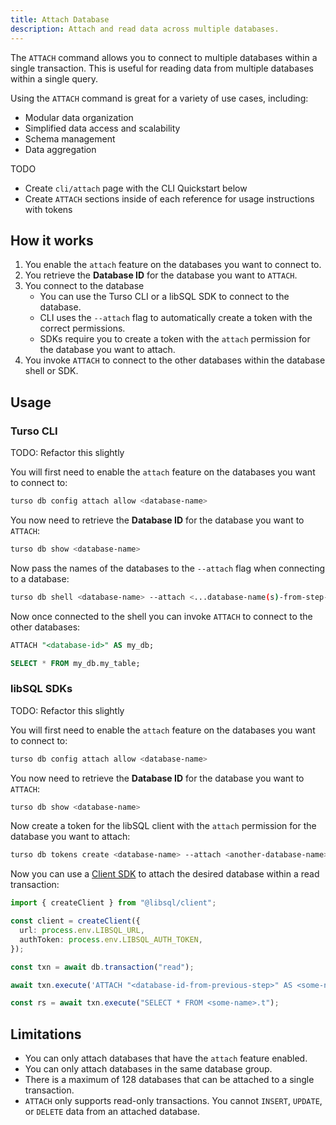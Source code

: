 ```yaml
---
title: Attach Database
description: Attach and read data across multiple databases.
---
```


The `ATTACH` command allows you to connect to multiple databases within a single transaction. This is useful for reading data from multiple databases within a single query.

Using the `ATTACH` command is great for a variety of use cases, including:

- Modular data organization
- Simplified data access and scalability
- Schema management
- Data aggregation

TODO

- Create `cli/attach` page with the CLI Quickstart below
- Create `ATTACH` sections inside of each reference for usage instructions with tokens

## How it works

1. You enable the `attach` feature on the databases you want to connect to.
2. You retrieve the **Database ID** for the database you want to `ATTACH`.
3. You connect to the database
   - You can use the Turso CLI or a libSQL SDK to connect to the database.
   - CLI uses the `--attach` flag to automatically create a token with the correct permissions.
   - SDKs require you to create a token with the `attach` permission for the database you want to attach.
4. You invoke `ATTACH` to connect to the other databases within the database shell or SDK.

## Usage

### Turso CLI

TODO: Refactor this slightly

<Steps>

<Step title="Enable attach on required databases">

You will first need to enable the `attach` feature on the databases you want to connect to:

```bash
turso db config attach allow <database-name>
```

</Step>

<Step title="Retrieve database ID">

You now need to retrieve the **Database ID** for the database you want to `ATTACH`:

```bash
turso db show <database-name>
```

</Step>

<Step title="Connect to any database with attach">

Now pass the names of the databases to the `--attach` flag when connecting to a database:

```bash
turso db shell <database-name> --attach <...database-name(s)-from-step-1>
```

</Step>

<Step title="Invoke ATTACH inside the shell">

Now once connected to the shell you can invoke `ATTACH` to connect to the other databases:

```sql
ATTACH "<database-id>" AS my_db;
```

</Step>

<Step title="Query from an attached database">

```sql
SELECT * FROM my_db.my_table;
```

</Step>

</Steps>

### libSQL SDKs

TODO: Refactor this slightly

<Steps>

<Step title="Enable attach on required databases">

You will first need to enable the `attach` feature on the databases you want to connect to:

```bash
turso db config attach allow <database-name>
```

</Step>

<Step title="Retrieve database ID">

You now need to retrieve the **Database ID** for the database you want to `ATTACH`:

```bash
turso db show <database-name>
```

</Step>

<Step title="Create token with attach permissions">

Now create a token for the libSQL client with the `attach` permission for the database you want to attach:

```bash
turso db tokens create <database-name> --attach <another-database-name>
```

</Step>

<Step title="Connect to any database with attach">

Now you can use a [Client SDK](/sdk/) to attach the desired database within a read transaction:

<CodeGroup>

```ts TypeScript
import { createClient } from "@libsql/client";

const client = createClient({
  url: process.env.LIBSQL_URL,
  authToken: process.env.LIBSQL_AUTH_TOKEN,
});

const txn = await db.transaction("read");

await txn.execute('ATTACH "<database-id-from-previous-step>" AS <some-name>');

const rs = await txn.execute("SELECT * FROM <some-name>.t");
```

</CodeGroup>

</Step>

</Steps>

## Limitations

- You can only attach databases that have the `attach` feature enabled.
- You can only attach databases in the same database group.
- There is a maximum of 128 databases that can be attached to a single transaction.
- `ATTACH` only supports read-only transactions. You cannot `INSERT`, `UPDATE`, or `DELETE` data from an attached database.
